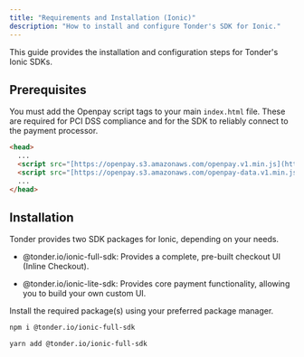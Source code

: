 ```yaml
---
title: "Requirements and Installation (Ionic)"
description: "How to install and configure Tonder's SDK for Ionic."
---
```


This guide provides the installation and configuration steps for Tonder's Ionic SDKs.

## Prerequisites

You must add the Openpay script tags to your main `index.html` file. These are required for PCI DSS compliance and for the SDK to reliably connect to the payment processor.

```html title="index.html"
<head>
  ...
  <script src="[https://openpay.s3.amazonaws.com/openpay.v1.min.js](https://openpay.s3.amazonaws.com/openpay.v1.min.js)"></script>
  <script src="[https://openpay.s3.amazonaws.com/openpay-data.v1.min.js](https://openpay.s3.amazonaws.com/openpay-data.v1.min.js)"></script>
  ...
</head>
```

## Installation

Tonder provides two SDK packages for Ionic, depending on your needs.

- @tonder.io/ionic-full-sdk: Provides a complete, pre-built checkout UI (Inline Checkout).

- @tonder.io/ionic-lite-sdk: Provides core payment functionality, allowing you to build your own custom UI.

Install the required package(s) using your preferred package manager.

<CodeGroup>

```bash
npm i @tonder.io/ionic-full-sdk
```

```bash
yarn add @tonder.io/ionic-full-sdk
```
</CodeGroup>